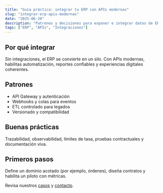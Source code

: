```yaml
---
title: "Guía práctica: integrar tu ERP con APIs modernas"
slug: "integrar-erp-apis-modernas"
date: "2025-06-20"
description: "Patrones y decisiones para exponer e integrar datos de ERP de forma segura y escalable."
tags: ["ERP", "APIs", "Integraciones"]
---
```


## Por qué integrar
Sin integraciones, el ERP se convierte en un silo. Con APIs modernas, habilitas automatización, reportes confiables y experiencias digitales coherentes.

## Patrones
- API Gateway y autenticación
- Webhooks y colas para eventos
- ETL controlado para legados
- Versionado y compatibilidad

## Buenas prácticas
Trazabilidad, observabilidad, límites de tasa, pruebas contractuales y documentación viva.

## Primeros pasos
Define un dominio acotado (por ejemplo, órdenes), diseña contratos y habilita un piloto con métricas.

Revisa nuestros [casos](/casos) y [contacto](/contacto).


